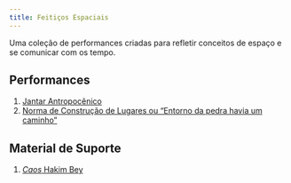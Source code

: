 ```yaml
---
title: Feitiços Espaciais
---
```

Uma coleção de performances criadas para refletir conceitos de espaço e se comunicar com os tempo.

## Performances
1. [Jantar Antropocênico](/performances/jantar-antropocênico.html)
2. [Norma de Construção de Lugares ou “Entorno da pedra havia um caminho”](/performances/norma-de-construcao-de-lugares.html)

## Material de Suporte
1. [*Caos* Hakim Bey](/assets/pdf/BEY-Hakim-(2003)-Caos-terrorismo-poetico-e-outros-crimes-exemplares.pdf)